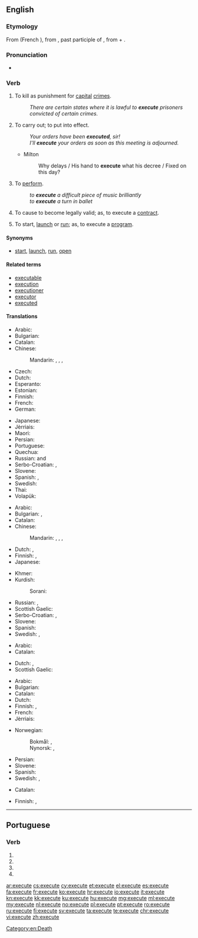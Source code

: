 ==English==

===Etymology===
From {{etyl|fro|en}} {{term|executer|lang=fro}} (French {{term|exécuter|lang=fro}}), from {{etyl|la|en}} {{term|exsecutus|lang=la}}, past participle of {{term|exsequor|lang=la}}, from {{term|ex-||out|lang=la}} + {{term|sequor||to follow|lang=la}}.

===Pronunciation===
* {{audio|en-us-execute.ogg|Audio (US)}}

===Verb===
{{en-verb|execut|ing}}

# {{context|transitive|lang=en}} To kill as punishment for [[capital]] [[crime]]s.
#: ''There are certain states where it is lawful to '''execute''' prisoners convicted of certain crimes.''
# {{context|transitive|lang=en}} To carry out; to put into effect.
#: ''Your orders have been '''executed''', sir!''
#: ''I'll '''execute''' your orders as soon as this meeting is adjourned.''
#* Milton
#*: Why delays / His hand to '''execute''' what his decree / Fixed on this day?
# {{context|transitive|lang=en}} To [[perform]].
#: ''to '''execute''' a difficult piece of music brilliantly''
#: ''to '''execute''' a turn in ballet''
# {{context|transitive|lang=en}} To cause to become legally valid; as, to execute a [[contract]].
# {{context|transitive|computing|lang=en}} To start, [[launch]] or [[run]]; as, to execute a [[program]].

====Synonyms====
* {{sense|computing}} [[start]], [[launch]], [[run]], [[open]]

====Related terms====
* [[executable]]
* [[execution]]
* [[executioner]]
* [[executor]]
* [[executed]]

====Translations====
{{trans-top|to kill as punishment}}
* Arabic: {{t|ar|أعدم|tr=ʾáʿdama}}
* Bulgarian: {{t|bg|екзекутирам|sc=Cyrl}}
* Catalan: {{t+|ca|executar}}
* Chinese:
*: Mandarin: {{t|cmn|處決|sc=Hani}}, {{t+|cmn|处决|tr=chǔjué|sc=Hani}}, {{t|cmn|處死|sc=Hani}}, {{t+|cmn|处死|tr=chǔsǐ|sc=Hani}}
* Czech: {{t|cs|popravit}}
* Dutch: {{t+|nl|executeren}}
* Esperanto: {{t|eo|ekzekuti}}
* Estonian: {{t|et|hukama}}
* Finnish: {{t+|fi|teloittaa}}
* French: {{t+|fr|exécuter}}
* German: {{t+|de|hinrichten}}
{{trans-mid}}
* Japanese: {{t+|ja|処刑|alt=処刑する|tr=しょけいする, shokei suru}}
* Jèrriais: {{t|roa-jer|exétchuter}}
* Maori: {{t|mi|whakamate}}
* Persian: {{t|fa|اعدام کردن|tr=e'dâm kardan|sc=fa-Arab}}
* Portuguese: {{t+|pt|executar}}
* Quechua: {{t|qu|hayratachiy}}
* Russian: {{t+|ru|казнить|tr=kaznít’}} {{impf}} and {{pf.}}
* Serbo-Croatian: {{t|sh|smàknuti}}, {{t|sh|pogùbiti}}
* Slovene: {{t|sl|usmrtiti}}
* Spanish: {{t+|es|ejecutar}}, {{t|es|ajusticiar}}
* Swedish: {{t+|sv|avrätta}}
* Thai: {{t|th|ประหาร|tr=pra-harn|sc=Thai}}
* Volapük: {{t+|vo|cödetadeidön}}
{{trans-bottom}}

{{trans-top|To start a defined process and run it to completion}}
* Arabic: {{t|ar|ينفذ}}
* Bulgarian: {{t+|bg|изпълнявам|sc=Cyrl}}, {{t+|bg|извършвам|sc=Cyrl}}
* Catalan: {{t+|ca|executar}}
* Chinese:
*: Mandarin: {{t+|cmn|執行|sc=Hani}}, {{t+|cmn|执行|tr=zhíxíng|sc=Hani}}, {{t+|cmn|運行|sc=Hani}}, {{t+|cmn|运行|tr=yùnxíng|sc=Hani}}
* Dutch: {{t+|nl|bewerkstelligen}}, {{t+|nl|uitvoeren}}
* Finnish: {{t+|fi|toteuttaa}}, {{t+|fi|panna}} {{t|fi|täytäntöön}}
* Japanese: {{t+|ja|実行|tr= じっこうする, jikkō suru|alt=実行する|sc=Jpan}}
{{trans-mid}}
* Khmer: {{t+|km|ប្រតិបត្តិ|tr=prɑte’bat|sc=Khmr}}
* Kurdish:
*: Sorani: {{t|ku|بردن به‌ڕێوه‌|sc=ku-Arab}}
* Russian: {{t+|ru|исполнять|impf|tr=ispolnját’}}, {{t+|ru|исполнить|pf|tr=ispólnit’}}
* Scottish Gaelic: {{t|gd|cuir an gnìomh}}
* Serbo-Croatian: {{t|sh|izvŕšiti}}, {{t|sh|pròvesti}}
* Slovene: {{t|sl|izvršiti}}
* Spanish: {{t+|es|ejecutar}}
* Swedish: {{t+|sv|verkställa}}, {{t+|sv|expediera}}
{{trans-bottom}}

{{trans-top|To start a defined process, without regard to whether it runs to completion or not}}
* Arabic: {{t|ar|ينفذ}}
* Catalan: {{t+|ca|executar}}
{{trans-mid}}
* Dutch: {{t+|nl|bewerkstelligen}}, {{t+|nl|uitvoeren}}
* Scottish Gaelic: {{t|gd|cuir an gnìomh}}
{{trans-bottom}}

{{trans-top|To start, launch or run software}}
* Arabic: {{t|ar|ينفذ}}
* Bulgarian: {{t+|bg|изпълнявам|sc=Cyrl}}
* Catalan: {{t+|ca|executar}}
* Dutch: {{t+|nl|uitvoeren}}
* Finnish: {{t+|fi|ajaa}}, {{t+|fi|käynnistää}}
* French: {{t+|fr|exécuter}}
* Jèrriais: {{t|roa-jer|exétchuter}}
{{trans-mid}}
* Norwegian:
*: Bokmål: {{t+|nb|kjøre}}, {{t|nb|eksekvere}}
*: Nynorsk: {{t|nn|køyre}}, {{t|nn|eksekvere}}
* Persian: {{t+|fa|اجرا|tr=ejrâ|sc=fa-Arab}}
* Slovene: {{t|sl|zagnati}}
* Spanish: {{t+|es|ejecutar}}
* Swedish: {{t+|sv|exekvera}}, {{t+|sv|köra}}
{{trans-bottom}}

{{trans-top|To sign or otherwise cause a document (especially a contract) to become legally valid}}
* Catalan: {{t+|ca|executar}}
{{trans-mid}}
* Finnish: {{t|fi|toimeenpanna}}, {{t|fi|saattaa voimaan}}
{{trans-bottom}}

[[Category:en:Death]]

----

==Portuguese==

===Verb===
{{pt-verb-form}}

# {{pt-verb form of|executar|ar|subjunctive|present|singular|first}}
# {{pt-verb form of|executar|ar|subjunctive|present|singular|third}}
# {{pt-verb form of|executar|ar|imperative|affirmative|singular|third|}}
# {{pt-verb form of|executar|ar|imperative|negative|singular|third|}}

[[ar:execute]]
[[cs:execute]]
[[cy:execute]]
[[et:execute]]
[[el:execute]]
[[es:execute]]
[[fa:execute]]
[[fr:execute]]
[[ko:execute]]
[[hr:execute]]
[[io:execute]]
[[it:execute]]
[[kn:execute]]
[[kk:execute]]
[[ku:execute]]
[[hu:execute]]
[[mg:execute]]
[[ml:execute]]
[[my:execute]]
[[nl:execute]]
[[no:execute]]
[[pl:execute]]
[[pt:execute]]
[[ro:execute]]
[[ru:execute]]
[[fi:execute]]
[[sv:execute]]
[[ta:execute]]
[[te:execute]]
[[chr:execute]]
[[vi:execute]]
[[zh:execute]]